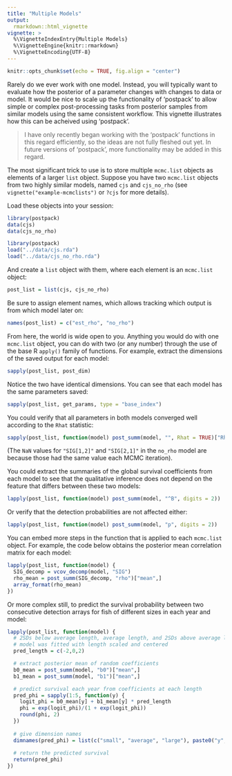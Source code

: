 ---
title: "Multiple Models"
output: 
  rmarkdown::html_vignette
vignette: >
  %\VignetteIndexEntry{Multiple Models}
  %\VignetteEngine{knitr::rmarkdown}
  %\VignetteEncoding{UTF-8}
---

```{r setup, include = FALSE}
knitr::opts_chunk$set(echo = TRUE, fig.align = "center")
```

Rarely do we ever work with one model.
Instead, you will typically want to evaluate how the posterior of a parameter changes with changes to data or model.
It would be nice to scale up the functionality of 'postpack' to allow simple or complex post-processing tasks from posterior samples from similar models using the same consistent workflow.
This vignette illustrates how this can be acheived using 'postpack'.

> I have only recently began working with the 'postpack' functions in this regard efficiently, so the ideas are not fully fleshed out yet.
> In future versions of 'postpack', more functionality may be added in this regard.

The most significant trick to use is to store multiple `mcmc.list` objects as elements of a larger `list` object.
Suppose you have two `mcmc.list` objects from two highly similar models, named `cjs` and `cjs_no_rho` (see `vignette("example-mcmclists")` or `?cjs` for more details).

Load these objects into your session:

```{r, eval = FALSE}
library(postpack)
data(cjs)
data(cjs_no_rho)
```

```{r, echo = FALSE}
library(postpack)
load("../data/cjs.rda")
load("../data/cjs_no_rho.rda")
```

And create a `list` object with them, where each element is an `mcmc.list` object:

```{r}
post_list = list(cjs, cjs_no_rho)
```

Be sure to assign element names, which allows tracking which output is from which model later on:

```{r}
names(post_list) = c("est_rho", "no_rho")
```

From here, the world is wide open to you.
Anything you would do with one `mcmc.list` object, you can do with two (or any number) through the use of the base R `apply()` family of functions.
For example, extract the dimensions of the saved output for each model:

```{r}
sapply(post_list, post_dim)
```

Notice the two have identical dimensions. You can see that each model has the same parameters saved:

```{r}
sapply(post_list, get_params, type = "base_index")
```

You could verify that all parameters in both models converged well according to the `Rhat` statistic:

```{r}
sapply(post_list, function(model) post_summ(model, "", Rhat = TRUE)["Rhat",])
```

(The `NaN` values for `"SIG[1,2]"` and `"SIG[2,1]"` in the `no_rho` model are because those had the same value each MCMC iteration).

You could extract the summaries of the global survival coefficients from each model to see that the qualitative inference does not depend on the feature that differs between these two models:

```{r}
lapply(post_list, function(model) post_summ(model, "^B", digits = 2))
```

Or verify that the detection probabilities are not affected either:

```{r}
lapply(post_list, function(model) post_summ(model, "p", digits = 2))
```

You can embed more steps in the function that is applied to each `mcmc.list` object.
For example, the code below obtains the posterior mean correlation matrix for each model:

```{r, message = FALSE}
lapply(post_list, function(model) {
  SIG_decomp = vcov_decomp(model, "SIG")
  rho_mean = post_summ(SIG_decomp, "rho")["mean",]
  array_format(rho_mean)
})
```

Or more complex still, to predict the survival probability between two consecutive detection arrays for fish of different sizes in each year and model:

```{r}
lapply(post_list, function(model) {
  # 2SDs below average length, average length, and 2SDs above average length
  # model was fitted with length scaled and centered
  pred_length = c(-2,0,2)  

  # extract posterior mean of random coefficients
  b0_mean = post_summ(model, "b0")["mean",]
  b1_mean = post_summ(model, "b1")["mean",]

  # predict survival each year from coefficients at each length
  pred_phi = sapply(1:5, function(y) {
    logit_phi = b0_mean[y] + b1_mean[y] * pred_length
    phi = exp(logit_phi)/(1 + exp(logit_phi))
    round(phi, 2)
  })
  
  # give dimension names
  dimnames(pred_phi) = list(c("small", "average", "large"), paste0("y", 1:5))
  
  # return the predicted survival
  return(pred_phi)
})

```
